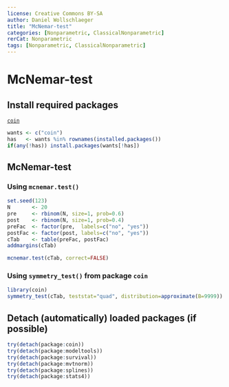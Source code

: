 ```yaml
---
license: Creative Commons BY-SA
author: Daniel Wollschlaeger
title: "McNemar-test"
categories: [Nonparametric, ClassicalNonparametric]
rerCat: Nonparametric
tags: [Nonparametric, ClassicalNonparametric]
---
```


McNemar-test
=========================

Install required packages
-------------------------

[`coin`](http://cran.r-project.org/package=coin)

```r
wants <- c("coin")
has   <- wants %in% rownames(installed.packages())
if(any(!has)) install.packages(wants[!has])
```

McNemar-test
-------------------------

### Using `mcnemar.test()`

```r
set.seed(123)
N       <- 20
pre     <- rbinom(N, size=1, prob=0.6)
post    <- rbinom(N, size=1, prob=0.4)
preFac  <- factor(pre,  labels=c("no", "yes"))
postFac <- factor(post, labels=c("no", "yes"))
cTab    <- table(preFac, postFac)
addmargins(cTab)
```

```r
mcnemar.test(cTab, correct=FALSE)
```

### Using `symmetry_test()` from package `coin`

```r
library(coin)
symmetry_test(cTab, teststat="quad", distribution=approximate(B=9999))
```

Detach (automatically) loaded packages (if possible)
-------------------------

```r
try(detach(package:coin))
try(detach(package:modeltools))
try(detach(package:survival))
try(detach(package:mvtnorm))
try(detach(package:splines))
try(detach(package:stats4))
```
